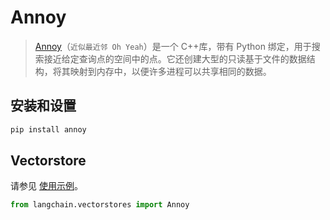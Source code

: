 # Annoy

> [Annoy](https://github.com/spotify/annoy)（`近似最近邻 Oh Yeah`）是一个 C++库，带有 Python 绑定，用于搜索接近给定查询点的空间中的点。它还创建大型的只读基于文件的数据结构，将其映射到内存中，以便许多进程可以共享相同的数据。
## 安装和设置


```bash
pip install annoy
```


## Vectorstore

请参见 [使用示例](/docs/modules/data_connection/vectorstores/integrations/annoy.html)。

```python
from langchain.vectorstores import Annoy
```
